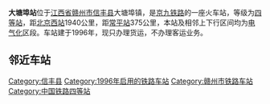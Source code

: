 {{Infobox China railway station 
|车站名称 = 大塘埠站
|车站名称拼音 = DaTangBu
|英文名称 = Datangbu Railway Station
|车站代码 = 25683
|车站位置 = [[江西省|江西省]][[赣州市|赣州市]][[信丰县|信丰县]][[大塘埠镇|大塘埠镇]]
|坐标 = {{coord|25|14|00|N|114|54|58.5|E|display=inline,title}}
|归属 = [[南昌铁路局|南昌铁路局]]
|线路 = [[京九铁路|京九铁路]]
|车站等级 = [[四等站_(中国)|四等站]]
}} 
'''大塘埠站'''位于[[江西省|江西省]][[赣州市|赣州市]][[信丰县|信丰县]]大塘埠镇，是[[京九铁路|京九铁路]]的一座火车站，等级为[[四等站_(中国)|四等站]]，距[[北京西站|北京西站]]1940公里，距[[常平站|常平站]]375公里，本站及相邻上下行区间均为[[电气化|电气化]]区段。车站建于1996年，现只办理货运，不办理客运业务。

==邻近车站==
{{Start rail box|[[中国铁路|中国铁路]]}}
{{s-inop|[[信丰站|信丰站]]|{{站|北京西}}方向}}
{{s-line|[[京九铁路|京九铁路]]<br />← 16km 大塘埠站 15km →}}
{{s-inop|[[铁石口站|铁石口站]]|{{站|常平}}方向}}
{{End box}}

{{京九铁路}}
{{赣州车务段}}
[[Category:信丰县|Category:信丰县]]
[[Category:1996年启用的铁路车站|Category:1996年启用的铁路车站]] 
[[Category:赣州市铁路车站|Category:赣州市铁路车站]]
[[Category:中国铁路四等站|Category:中国铁路四等站]]